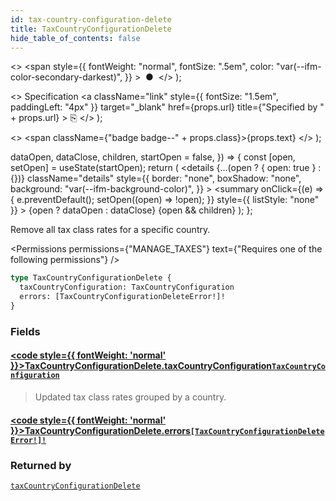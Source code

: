 ```yaml
---
id: tax-country-configuration-delete
title: TaxCountryConfigurationDelete
hide_table_of_contents: false
---
```


  <>
    <span
      style={{
        fontWeight: "normal",
        fontSize: ".5em",
        color: "var(--ifm-color-secondary-darkest)",
      }}
    >
      &nbsp;●&nbsp;
    </span>
  </>
);

  <>
    Specification
    <a
      className="link"
      style={{ fontSize: "1.5em", paddingLeft: "4px" }}
      target="\_blank"
      href={props.url}
      title={"Specified by " + props.url}
    >
      ⎘
    </a>
  </>
);

  <>
    <span className={"badge badge--" + props.class}>{props.text}</span>
  </>
);


  dataOpen,
  dataClose,
  children,
  startOpen = false,
}) => {
  const [open, setOpen] = useState(startOpen);
  return (
    <details
      {...(open ? { open: true } : {})}
      className="details"
      style={{
        border: "none",
        boxShadow: "none",
        background: "var(--ifm-background-color)",
      }}
    >
      <summary
        onClick={(e) => {
          e.preventDefault();
          setOpen((open) => !open);
        }}
        style={{ listStyle: "none" }}
      >
        {open ? dataOpen : dataClose}
      </summary>
      {open && children}
    </details>
  );
};

Remove all tax class rates for a specific country.

<Badge text="Added in Saleor 3.9" class="secondary margin-bottom--sm" />

<Permissions
  permissions={"MANAGE_TAXES"}
  text={"Requires one of the following permissions"}
/>

```graphql
type TaxCountryConfigurationDelete {
  taxCountryConfiguration: TaxCountryConfiguration
  errors: [TaxCountryConfigurationDeleteError!]!
}
```

### Fields

#### [<code style={{ fontWeight: 'normal' }}>TaxCountryConfigurationDelete.<b>taxCountryConfiguration</b></code>](#)<Bullet />[`TaxCountryConfiguration`](../../../api-reference/taxes/objects/tax-country-configuration) <Badge class="secondary" text="object"/>

> Updated tax class rates grouped by a country.

#### [<code style={{ fontWeight: 'normal' }}>TaxCountryConfigurationDelete.<b>errors</b></code>](#)<Bullet />[`[TaxCountryConfigurationDeleteError!]!`](../../../api-reference/taxes/objects/tax-country-configuration-delete-error) <Badge class="secondary" text="non-null"/> <Badge class="secondary" text="object"/>

>

### Returned by

[`taxCountryConfigurationDelete`](../../../api-reference/taxes/mutations/tax-country-configuration-delete) <Badge class="secondary" text="mutation"/>

